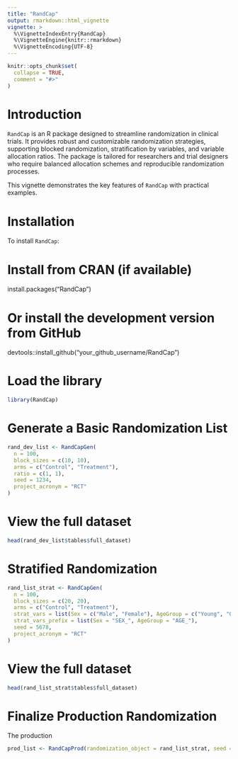 ```yaml
---
title: "RandCap"
output: rmarkdown::html_vignette
vignette: >
  %\VignetteIndexEntry{RandCap}
  %\VignetteEngine{knitr::rmarkdown}
  %\VignetteEncoding{UTF-8}
---
```


```r
knitr::opts_chunk$set(
  collapse = TRUE,
  comment = "#>"
)
```


# Introduction

`RandCap` is an R package designed to streamline randomization in clinical trials. It provides robust and customizable randomization strategies, supporting blocked randomization, stratification by variables, and variable allocation ratios. The package is tailored for researchers and trial designers who require balanced allocation schemes and reproducible randomization processes.

This vignette demonstrates the key features of `RandCap` with practical examples.

# Installation

To install `RandCap`:

# Install from CRAN (if available)
install.packages("RandCap")


# Or install the development version from GitHub
devtools::install_github("your_github_username/RandCap")

# Load the library
```r
library(RandCap)
```




# Generate a Basic Randomization List

```r
rand_dev_list <- RandCapGen(
  n = 100,
  block_sizes = c(10, 10),
  arms = c("Control", "Treatment"),
  ratio = c(1, 1),
  seed = 1234,
  project_acronym = "RCT"
)
```

# View the full dataset
```r
head(rand_dev_list$tables$full_dataset)

```


# Stratified Randomization
```r
rand_list_strat <- RandCapGen(
  n = 100,
  block_sizes = c(20, 20),
  arms = c("Control", "Treatment"),
  strat_vars = list(Sex = c("Male", "Female"), AgeGroup = c("Young", "Old")),
  strat_vars_prefix = list(Sex = "SEX_", AgeGroup = "AGE_"),
  seed = 5678,
  project_acronym = "RCT"
)
```



# View the full dataset

```r
head(rand_list_strat$tables$full_dataset)
```


# Finalize Production Randomization

The production

```r
prod_list <- RandCapProd(randomization_object = rand_list_strat, seed = 9876)

```


<!-- # View the production-ready dataset -->
<!-- ```{r} -->
<!-- head(prod_list$tables$full_dataset) -->
<!-- ``` -->

<!-- # Assess Randomization Balance -->

<!-- ```{r} -->
<!-- RandCapBalance( -->
<!--   randomization_object = rand_list_strat, -->
<!--   output_path = "Balance_Summary.pdf" -->
<!-- ) -->
<!-- ``` -->

<!-- # Export Randomization Settings -->
<!-- ```{r} -->

<!-- RandCapSettings(rand_obj = rand_list, output_path = "Settings_Summary.pdf") -->
<!-- ``` -->

<!-- # Export Tables for REDCap -->
<!-- ```{r} -->
<!-- RandCapTable( -->
<!--   randomization_object = rand_list, -->
<!--   save_for_REDCap = TRUE, -->
<!--   save_random_table = TRUE -->
<!-- ) -->
<!-- ``` -->

<!-- # Custom Ratios -->

<!-- ```{r} -->
<!-- rand_custom <- RandCapGen( -->
<!--   n = 90, -->
<!--   block_sizes = c(18, 18), -->
<!--   arms = c("Treatment", "Control"), -->
<!--   ratio = c(2, 1), -->
<!--   seed = 3456, -->
<!--   project_acronym = "RCT" -->
<!-- ) -->
<!-- ``` -->


<!-- # View the dataset -->
<!-- ```{r} -->
<!-- head(rand_custom$tables$full_dataset) -->
<!-- ``` -->

<!-- # Visualization -->
<!-- ```{r} -->
<!-- library(ggplot2) -->

<!-- ggplot(rand_list$tables$full_dataset, aes(x = treatment_arm)) + -->
<!--   geom_bar(fill = "skyblue") + -->
<!--   labs(title = "Treatment Arm Distribution", x = "Treatment Arm", y = "Count") + -->
<!--   theme_minimal() -->
<!-- ``` -->



